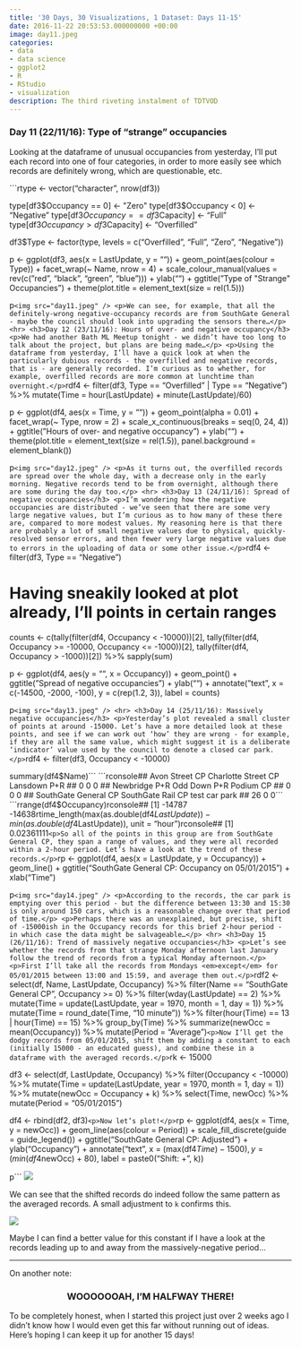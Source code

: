 ```yaml
---
title: '30 Days, 30 Visualizations, 1 Dataset: Days 11-15'
date: 2016-11-22 20:53:53.000000000 +00:00
image: day11.jpeg
categories:
- data
- data science
- ggplot2
- R
- RStudio
- visualization
description: The third riveting instalment of TDTVOD
---
```


<h3>Day 11 (22/11/16): Type of “strange” occupancies</h3>
<p>Looking at the dataframe of unusual occupancies from yesterday, I’ll put each record into one of four categories, in order to more easily see which records are definitely wrong, which are questionable, etc.</p>
```rtype <- vector("character", nrow(df3))

type[df3$Occupancy == 0] <- "Zero"
type[df3$Occupancy < 0] <- "Negative"
type[df3$Occupancy == df3$Capacity] <- "Full"
type[df3$Occupancy > df3$Capacity] <- "Overfilled"

df3$Type <- factor(type, levels = c("Overfilled", "Full", "Zero", "Negative"))
             

p <- ggplot(df3, aes(x = LastUpdate, y = "")) +
    geom_point(aes(colour = Type)) +
    facet_wrap(~ Name, nrow = 4) +
    scale_colour_manual(values = rev(c("red", "black", "green", "blue"))) +
    ylab("") + ggtitle("Type of \"Strange\" Occupancies") +
    theme(plot.title = element_text(size = rel(1.5)))

p```
<img src="day11.jpeg" />
<p>We can see, for example, that all the definitely-wrong negative-occupancy records are from SouthGate General - maybe the council should look into upgrading the sensors there…</p>
<hr>
<h3>Day 12 (23/11/16): Hours of over- and negative occupancy</h3>
<p>We had another Bath ML Meetup tonight - we didn’t have too long to talk about the project, but plans are being made…</p>
<p>Using the dataframe from yesterday, I’ll have a quick look at when the particularly dubious records - the overfilled and negative records, that is - are generally recorded. I’m curious as to whether, for example, overfilled records are more common at lunchtime than overnight.</p>
```rdf4 <- filter(df3, Type == "Overfilled" | Type == "Negative") %>%
    mutate(Time = hour(LastUpdate) + minute(LastUpdate)/60)

p <- ggplot(df4, aes(x = Time, y = "")) +
    geom_point(alpha = 0.01) + facet_wrap(~ Type, nrow = 2) +
    scale_x_continuous(breaks = seq(0, 24, 4)) +
    ggtitle("Hours of over- and negative occupancy") + ylab("") +
    theme(plot.title = element_text(size = rel(1.5)),
          panel.background = element_blank())

p```
<img src="day12.jpeg" />
<p>As it turns out, the overfilled records are spread over the whole day, with a decrease only in the early morning. Negative records tend to be from overnight, although there are some during the day too.</p>
<hr>
<h3>Day 13 (24/11/16): Spread of negative occupancies</h3>
<p>I’m wondering how the negative occupancies are distributed - we’ve seen that there are some very large negative values, but I’m curious as to how many of these there are, compared to more modest values. My reasoning here is that there are probably a lot of small negative values due to physical, quickly-resolved sensor errors, and then fewer very large negative values due to errors in the uploading of data or some other issue.</p>
```rdf4 <- filter(df3, Type == "Negative")

# Having sneakily looked at plot already, I'll points in certain ranges
counts <- c(tally(filter(df4, Occupancy < -10000))[2],
            tally(filter(df4, Occupancy >= -10000, Occupancy <= -1000))[2],
            tally(filter(df4, Occupancy > -1000))[2]) %>%
    sapply(sum)
            
            

p <- ggplot(df4, aes(y = "", x = Occupancy)) +
    geom_point() + ggtitle("Spread of negative occupancies") + ylab("") +
    annotate("text", x = c(-14500, -2000, -100), y = c(rep(1.2, 3)),
             label = counts)

p```
<img src="day13.jpeg" />
<hr>
<h3>Day 14 (25/11/16): Massively negative occupancies</h3>
<p>Yesterday’s plot revealed a small cluster of points at around -15000. Let’s have a more detailed look at these points, and see if we can work out ‘how’ they are wrong - for example, if they are all the same value, which might suggest it is a deliberate ‘indicator’ value used by the council to denote a closed car park.</p>
```rdf4 <- filter(df3, Occupancy < -10000)

summary(df4$Name)```
```rconsole##       Avon Street CP  Charlotte Street CP         Lansdown P+R 
##                    0                    0                    0 
##        Newbridge P+R         Odd Down P+R            Podium CP 
##                    0                    0                    0 
## SouthGate General CP    SouthGate Rail CP        test car park 
##                   26                    0                    0```
```rrange(df4$Occupancy)```
```rconsole## [1] -14787 -14638```
```rtime_length(max(as.double(df4$LastUpdate)) - min(as.double(df4$LastUpdate)),
            unit = "hour")```
```rconsole## [1] 0.02361111```
<p>So all of the points in this group are from SouthGate General CP, they span a range of values, and they were all recorded within a 2-hour period. Let’s have a look at the trend of these records.</p>
```rp <- ggplot(df4, aes(x = LastUpdate, y = Occupancy)) +
    geom_line() +
    ggtitle("SouthGate General CP: Occupancy on 05/01/2015") + xlab("Time")

p```
<img src="day14.jpeg" />
<p>According to the records, the car park is emptying over this period - but the difference between 13:30 and 15:30 is only around 150 cars, which is a reasonable change over that period of time.</p>
<p>Perhaps there was an unexplained, but precise, shift of -15000ish in the Occupancy records for this brief 2-hour period - in which case the data might be salvageable…</p>
<hr>
<h3>Day 15 (26/11/16): Trend of massively negative occupancies</h3>
<p>Let’s see whether the records from that strange Monday afternoon last January follow the trend of records from a typical Monday afternoon.</p>
<p>First I’ll take all the records from Mondays <em>except</em> for 05/01/2015 between 13:00 and 15:59, and average them out.</p>
```rdf2 <- select(df, Name, LastUpdate, Occupancy) %>%
    filter(Name == "SouthGate General CP", Occupancy >= 0) %>%
    filter(wday(LastUpdate) == 2) %>%
    mutate(Time = update(LastUpdate, year = 1970,
                                month = 1, day = 1)) %>%
    mutate(Time = round_date(Time, "10 minute")) %>%
    filter(hour(Time) == 13 | hour(Time) == 15) %>%
    group_by(Time) %>%
    summarize(newOcc = mean(Occupancy)) %>%
    mutate(Period = "Average")```
<p>Now I’ll get the dodgy records from 05/01/2015, shift them by adding a constant to each (initially 15000 - an educated guess), and combine these in a dataframe with the averaged records.</p>
```rk <- 15000

df3 <- select(df, LastUpdate, Occupancy) %>%
    filter(Occupancy < -10000) %>%
    mutate(Time = update(LastUpdate, year = 1970, month = 1, day = 1)) %>%
    mutate(newOcc = Occupancy + k) %>%
    select(Time, newOcc) %>%
    mutate(Period = "05/01/2015")

df4 <- rbind(df2, df3)```
<p>Now let’s plot!</p>
```rp <- ggplot(df4, aes(x = Time, y = newOcc)) +
    geom_line(aes(colour = Period)) +
    scale_fill_discrete(guide = guide_legend()) +
    ggtitle("SouthGate General CP: Adjusted") + ylab("Occupancy") +
    annotate("text", x = (max(df4$Time) - 1500), y = (min(df4$newOcc) + 80),
             label = paste0("Shift: +", k))

p```
<img src="day15.jpeg" />
<p>We can see that the shifted records do indeed follow the same pattern as the averaged records. A small adjustment to <code>k</code> confirms this.</p>
<img src="day15_betterk.jpeg" />
<p>Maybe I can find a better value for this constant if I have a look at the records leading up to and away from the massively-negative period…</p>
<hr>
<p>On another note:</p>
<h3 style="text-align:center;"><strong>WOOOOOOAH, I’M HALFWAY THERE!</strong></h3>
<p>To be completely honest, when I started this project just over 2 weeks ago I didn’t know how I would even get this far without running out of ideas. Here’s hoping I can keep it up for another 15 days!</p>
